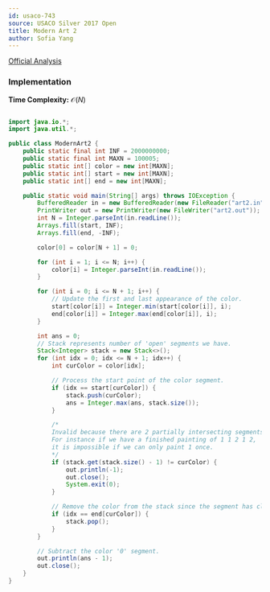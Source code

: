 ```yaml
---
id: usaco-743
source: USACO Silver 2017 Open
title: Modern Art 2
author: Sofia Yang
---
```


[Official Analysis](http://www.usaco.org/current/data/sol_art2_gold_open17.html)


### Implementation

**Time Complexity:** $\mathcal{O}(N)$

<LanguageSection>
<JavaSection>

```java

import java.io.*;
import java.util.*;

public class ModernArt2 {
	public static final int INF = 2000000000;
	public static final int MAXN = 100005;
	public static int[] color = new int[MAXN];
	public static int[] start = new int[MAXN];
	public static int[] end = new int[MAXN];

	public static void main(String[] args) throws IOException {
		BufferedReader in = new BufferedReader(new FileReader("art2.in"));
		PrintWriter out = new PrintWriter(new FileWriter("art2.out"));
		int N = Integer.parseInt(in.readLine());
		Arrays.fill(start, INF);
		Arrays.fill(end, -INF);

		color[0] = color[N + 1] = 0;

		for (int i = 1; i <= N; i++) {
			color[i] = Integer.parseInt(in.readLine());
		}

		for (int i = 0; i <= N + 1; i++) {
			// Update the first and last appearance of the color.
			start[color[i]] = Integer.min(start[color[i]], i);
			end[color[i]] = Integer.max(end[color[i]], i);
		}

		int ans = 0;
		// Stack represents number of 'open' segments we have.
		Stack<Integer> stack = new Stack<>();
		for (int idx = 0; idx <= N + 1; idx++) {
			int curColor = color[idx];

			// Process the start point of the color segment.
			if (idx == start[curColor]) {
				stack.push(curColor);
				ans = Integer.max(ans, stack.size());
			}

			/*
			Invalid because there are 2 partially intersecting segments.
			For instance if we have a finished painting of 1 1 2 1 2,
			it is impossible if we can only paint 1 once.
			*/
			if (stack.get(stack.size() - 1) != curColor) {
				out.println(-1);
				out.close();
				System.exit(0);
			}

			// Remove the color from the stack since the segment has closed.
			if (idx == end[curColor]) {
				stack.pop();
			}
		}

		// Subtract the color '0' segment.
		out.println(ans - 1);
		out.close();
	}
}

```

</JavaSection>
</LanguageSection>

